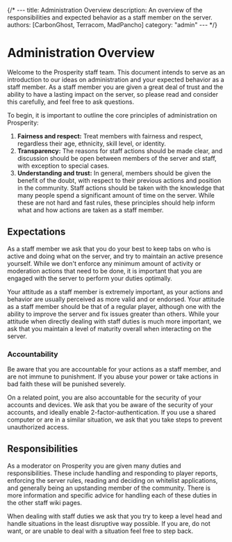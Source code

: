 {/* ---
title: Administration Overview
description: An overview of the responsibilities and expected behavior as a staff member on the server.
authors: [CarbonGhost, Terracom, MadPancho]
category: "admin"
--- */}

# Administration Overview

Welcome to the Prosperity staff team. This document intends to serve as an introduction to our ideas on administration and your expected behavior as a staff member. As a staff member you are given a great deal of trust and the ability to have a lasting impact on the server, so please read and consider this carefully, and feel free to ask questions.

To begin, it is important to outline the core principles of administration on Prosperity:

1. **Fairness and respect:** Treat members with fairness and respect, regardless their age, ethnicity, skill level, or identity.
2. **Transparency:** The reasons for staff actions should be made clear, and discussion should be open between members of the server and staff, with exception to special cases.
3. **Understanding and trust:** In general, members should be given the benefit of the doubt, with respect to their previous actions and position in the community. Staff actions should be taken with the knowledge that many people spend a significant amount of time on the server.
   While these are not hard and fast rules, these principles should help inform what and how actions are taken as a staff member.

## Expectations

As a staff member we ask that you do your best to keep tabs on who is active and doing what on the server, and try to maintain an active presence yourself. While we don't enforce any minimum amount of activity or moderation actions that need to be done, it is important that you are engaged with the server to perform your duties optimally.

Your attitude as a staff member is extremely important, as your actions and behavior are usually perceived as more valid and or endorsed. Your attitude as a staff member should be that of a regular player, although one with the ability to improve the server and fix issues greater than others. While your attitude when directly dealing with staff duties is much more important, we ask that you maintain a level of maturity overall when interacting on the server.

### Accountability

Be aware that you are accountable for your actions as a staff member, and are not immune to punishment. If you abuse your power or take actions in bad faith these will be punished severely.

On a related point, you are also accountable for the security of your accounts and devices. We ask that you be aware of the security of your accounts, and ideally enable 2-factor-authentication. If you use a shared computer or are in a similar situation, we ask that you take steps to prevent unauthorized access.

## Responsibilities

As a moderator on Prosperity you are given many duties and responsibilities. These include handling and responding to player reports, enforcing the server rules, reading and deciding on whitelist applications, and generally being an upstanding member of the community. There is more information and specific advice for handling each of these duties in the other staff wiki pages.

When dealing with staff duties we ask that you try to keep a level head and handle situations in the least disruptive way possible. If you are, do not want, or are unable to deal with a situation feel free to step back.
